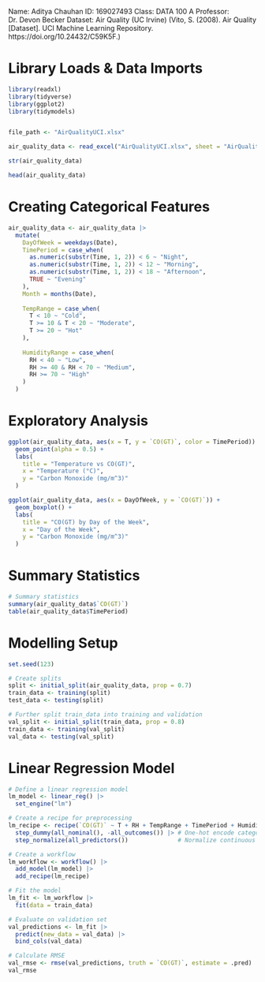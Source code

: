 Name: Aditya Chauhan
ID: 169027493
Class: DATA 100 A
Professor: Dr. Devon Becker
Dataset: Air Quality (UC Irvine) (Vito, S. (2008). Air Quality [Dataset]. UCI Machine Learning Repository. https://doi.org/10.24432/C59K5F.)

# Library Loads & Data Imports
```r
library(readxl)
library(tidyverse)
library(ggplot2)
library(tidymodels)


file_path <- "AirQualityUCI.xlsx"

air_quality_data <- read_excel("AirQualityUCI.xlsx", sheet = "AirQualityUCI")

str(air_quality_data)

head(air_quality_data)

```

# Creating Categorical Features
```r

air_quality_data <- air_quality_data |>
  mutate(
    DayOfWeek = weekdays(Date),
    TimePeriod = case_when(
      as.numeric(substr(Time, 1, 2)) < 6 ~ "Night",
      as.numeric(substr(Time, 1, 2)) < 12 ~ "Morning",
      as.numeric(substr(Time, 1, 2)) < 18 ~ "Afternoon",
      TRUE ~ "Evening"
    ),
    Month = months(Date),
    
    TempRange = case_when(
      T < 10 ~ "Cold",
      T >= 10 & T < 20 ~ "Moderate",
      T >= 20 ~ "Hot"
    ),
    
    HumidityRange = case_when(
      RH < 40 ~ "Low",
      RH >= 40 & RH < 70 ~ "Medium",
      RH >= 70 ~ "High"
    )
  )

```


# Exploratory Analysis
```r

ggplot(air_quality_data, aes(x = T, y = `CO(GT)`, color = TimePeriod)) +
  geom_point(alpha = 0.5) +
  labs(
    title = "Temperature vs CO(GT)",
    x = "Temperature (°C)",
    y = "Carbon Monoxide (mg/m^3)"
  )

ggplot(air_quality_data, aes(x = DayOfWeek, y = `CO(GT)`)) +
  geom_boxplot() +
  labs(
    title = "CO(GT) by Day of the Week",
    x = "Day of the Week",
    y = "Carbon Monoxide (mg/m^3)"
  )

```


# Summary Statistics
```r
# Summary statistics
summary(air_quality_data$`CO(GT)`)
table(air_quality_data$TimePeriod)
```


# Modelling Setup
```r
set.seed(123)

# Create splits
split <- initial_split(air_quality_data, prop = 0.7)
train_data <- training(split)
test_data <- testing(split)

# Further split train_data into training and validation
val_split <- initial_split(train_data, prop = 0.8)
train_data <- training(val_split)
val_data <- testing(val_split)
```

# Linear Regression Model
```r
# Define a linear regression model
lm_model <- linear_reg() |>
  set_engine("lm")

# Create a recipe for preprocessing
lm_recipe <- recipe(`CO(GT)` ~ T + RH + TempRange + TimePeriod + HumidityRange, data = train_data) %>%
  step_dummy(all_nominal(), -all_outcomes()) |> # One-hot encode categorical variables
  step_normalize(all_predictors())              # Normalize continuous predictors

# Create a workflow
lm_workflow <- workflow() |>
  add_model(lm_model) |>
  add_recipe(lm_recipe)

# Fit the model
lm_fit <- lm_workflow |>
  fit(data = train_data)

# Evaluate on validation set
val_predictions <- lm_fit |>
  predict(new_data = val_data) |>
  bind_cols(val_data)

# Calculate RMSE
val_rmse <- rmse(val_predictions, truth = `CO(GT)`, estimate = .pred)
val_rmse
```